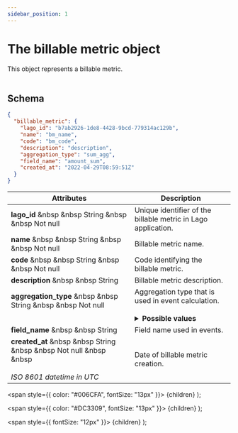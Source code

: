 ```yaml
---
sidebar_position: 1
---
```


# The billable metric object

This object represents a billable metric.<br></br>

## Schema

```json
{
  "billable_metric": {
    "lago_id": "b7ab2926-1de8-4428-9bcd-779314ac129b",
    "name": "bm_name",
    "code": "bm_code",
    "description": "description",
    "aggregation_type": "sum_agg",
    "field_name": "amount_sum",
    "created_at": "2022-04-29T08:59:51Z"
  }
}
```

| Attributes | Description |
| -----------| ----------- |
| **lago_id** &nbsp &nbsp <Type>String</Type> &nbsp &nbsp <NotNullable>Not null</NotNullable> | Unique identifier of the billable metric in Lago application. |
| **name** &nbsp &nbsp <Type>String</Type> &nbsp &nbsp <NotNullable>Not null</NotNullable> | Billable metric name. |
| **code** &nbsp &nbsp <Type>String</Type> &nbsp &nbsp <NotNullable>Not null</NotNullable> | Code identifying the billable metric. |
| **description** &nbsp &nbsp <Type>String</Type> | Billable metric description. |
| **aggregation_type** &nbsp &nbsp <Type>String</Type> &nbsp &nbsp <NotNullable>Not null</NotNullable><br></br> | Aggregation type that is used in event calculation. <br></br> <details><summary>**Possible values**</summary><div>- `count_agg`<br></br>- `sum_agg`<br></br>- `max_agg`<br></br>- `unique_count_agg`<div></div></div></details> |
| **field_name** &nbsp &nbsp <Type>String</Type> | Field name used in events. |
| **created_at** &nbsp &nbsp <Type>String</Type> &nbsp &nbsp <NotNullable>Not null</NotNullable> &nbsp &nbsp <br></br><Comment>*ISO 8601 datetime in UTC*</Comment> | Date of billable metric creation. |


  <span
    style={{
      color: "#006CFA",
      fontSize: "13px"
    }}>
    {children}
  </span>
);

  <span
    style={{
      color: "#DC3309",
      fontSize: "13px"
    }}>
    {children}
  </span>
);

  <span
    style={{
      fontSize: "12px"
    }}>
    {children}
  </span>
);
